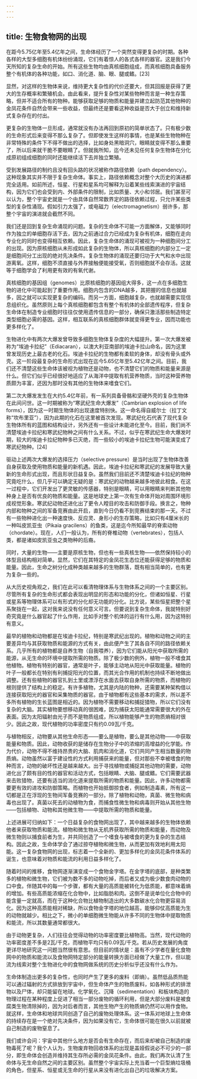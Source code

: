 ```yaml
---
---
---
```

title: 生物食物网的出现
---




在距今5.75亿年至5.4亿年之间，生命体经历了一个突然变得更复杂的时期。各种各样的大型多细胞有机体纷纷涌现，它们有着惊人的各式各样的器官。这是我们今天所知的复杂生命的开始。所有这些生物均由真核细胞组成，而真核细胞具备服务整个有机体的各种功能，如口、消化道、脑、眼、腿或鳍。[23]

显然，对这样的生物体来说，维持更大复杂性的代价还要大，但其回报是获得了更大的生存概率和繁殖机会。由此看来，提升复杂性对某些物种而言是一种生存策略，但并不适合所有的物种。能够获取足够的物质和能量并建立起防范其他物种的金凤花条件自然会带来一些收益，但最终还是要看这种收益是否大于创立和维持新式复杂存在的付出。

更复杂的生物体一旦形成，通常就没有办法再回到原初的简单状态了。只有极少数的生命形式后来变得不那么复杂了。但即使发生这样的事情，也是某些生物物种在非常特殊的条件下不得不做出的选择，比如身处黑暗洞穴，眼睛就变得不那么重要了，所以后来就干脆不要眼睛了。但就我所知，迄今还未见任何复杂生物体在分化成原初组成细胞的同时还能继续活下去并独立繁殖。

受到发展路径的制约且没有回头路的状况被称作路径依赖（path dependency）。这种现象其实并不限于复杂生命体。事实上，路径依赖概念对整个大历史的演进都完全适用。如前所述，恒星、行星和星系均可解释为沿着某些线索演进的宇宙结构，因为它们也会受到内、外部条件的限制，比如质量、大小和邻居。我们甚至可以认为，整个宇宙史就是一个由具体自然常数界定的路径依赖过程，只允许某些类型的复杂性涌现。假如引力太强了，或电磁力（electromagnetism）弱许多，那整个宇宙的演进就会截然不同。

我们还是回到复杂生命涌现的问题。复杂的生命体不可能一方面解体，又能够同时作为独立的单细胞存活下去，因为之前通过合力已经成为复杂有机体，细胞在走向专业化的同时也变得相互依赖。因此，复杂生命体的涌现可被视为一种细胞间分工的出现。因为原核细胞从未形成如此复杂的生物体，所以真核细胞的内部分工一定是细胞间分工出现的绝对先决条件。复杂生物体的涌现还要归功于大气和水中出现游离氧。这样，细胞不须直接与外界接触便能接受氧，否则细胞就不会存活。这就等于细胞学会了利用更有效的有氧代谢。

真核细胞的基因组（genomes）比原核细胞的基因组大得多，这一点在多细胞生物的进化中可能起到了重要作用。细胞内包含的DNA越多，其把握的信息也就越多，因之就可以实现更复杂的编码。而另一方面，细胞越复杂，也就越需要实现信息组织化。虽然原则上每个真核细胞都包含有整个有机体的全部遗传程序，但复杂生命体在制造专业细胞时往往仅使用遗传信息的一部分，确保只激活那些制造特定类型细胞必需的基因。这样，相互联系的真核细胞群体就变得更专业，因而功能也更多样化了。

生物进化中有两次大爆发曾导致多细胞生物体复杂度的大幅提升。第一次大爆发被称为“埃迪卡拉纪”（Ediacaran），以澳大利亚南部的埃迪卡拉山命名，因为这里曾发现历史上最古老的化石。埃迪卡拉纪的生物都有柔软的身体，却没有骨头或外壳。这一阶段最复杂的生命形式出现在迄今5.65亿年至5.42亿年之间。目前，我们还不清楚这些生命体该被视为植物还是动物，也不清楚它们的物质和能量来源是什么。但它们似乎已经很好地适应了从海洋中提取有机营养物质，当时这种营养物质颇为丰富，还因为那时没有其他的生物体来嗜食它们。

第二次大爆发发生在大约5.4亿年前，有一系列具备骨骼和坚硬外壳的复杂生物体在此间问世。这一时期被称为“寒武纪生命大爆发”（Cambrian explosion of life forms），因为这一时期生物体的出现速度特别快。这一命名得自威尔士（拉丁文称“坎布里亚”），因为此期的化石在这里被首次发现。寒武纪化石代表了现代复杂生物体所有的蓝图和结构设计，另外还有一些设计未能进化至今。目前，我们尚不清楚埃迪卡拉纪和寒武纪物种之间有什么关系。不过，似乎在寒武纪生命大爆发时期，较大的埃迪卡拉纪物种多已灭绝，而一些较小的埃迪卡拉纪生物可能演变成了寒武纪物种。[24]

驱动上述两次大爆发的选择压力（selective pressure）是当时出现了生物体改善自身获取及使用物质和能量的新机遇。因此，埃迪卡拉纪和寒武纪的发展导致大量新的生命形式出现，而且形状日益复杂。虽然我们目前还不清楚埃迪卡拉纪的物种究竟吃什么，但几乎可以确定无疑的是：寒武纪的动物越来越多地彼此相食。在这一过程中，它们开发出了更灵敏的传感器，特别是眼睛，可以用眼睛来判断其他物种身上是否有优良的物质和能量。这是地球史上第一次有生命体开始对周围环境形成视觉形象。寒武纪动物还进化出了更令人瞠目的攻击和防御手段。换言之，物种内部和物种之间的军备竞赛由此开启，直到今日仍看不到竞赛结束的那一天。不过有一些物种进化出一种速度快、反应灵、身形小的生存策略，比如只有4厘米长的一种叫皮凯亚虫（Pikaia gracilens）的鱼类，这是迄今所知最早的脊索动物（chordate）。现在，人们一般认为，所有的脊椎动物（vertebrates），包括人类，都是诸如皮凯亚虫之类物种的后裔。

同时，大量的生物——主要是原核生物，但也有一些真核生物——依然保持较小的体型且结构相对简单。显然，它们在其特定的金凤花生态位还能获得足够的物质和能量。因此，生命之树分化成种类越来越多的生物群落，既有相当简单的，也有更为复杂一些的。

从大历史视角观之，我们在此可以看清物理体系与生物体系之间的一个主要区别。尽管所有复杂的生命形式都会表现出明显的形态和功能的分化，但诸如恒星、行星或星系等物理体系可以有形式的分化却无功能的分化。比方说，某些恒星把整个星系聚拢在一起，这对我来说没有任何意义可言。但要说到复杂生命体，我就特别好奇究竟是什么器官起了什么作用，比如手对整个机体的运行有什么用，因为这特别有意义。

最早的植物和动物都是在埃迪卡拉纪，特别是寒武纪出现的。植物和动物之间的主要差异均与其获取物质和能源的方式有关，由此便产生了其各自不同的路径依赖关系。几乎所有的植物都是自养生物（自我喂养），因为它们能从阳光中获取所需的能源，从无生命的环境中提取所需的物质。除了极少数的例外，植物一般不嗜食其他植物。植物有特别的器官，通常是叶子，能够主动地从阳光中获取能量。植物的叶子一般都长在特别有利捕捉阳光的位置，而其光合作用的机制也持续不断地做出调整。还有些植物的器官扎到土里或漂浮在水面去获取自身所需的物质，而植物的根则提供了结构上的稳定。有许多植物，尤其是内陆的物种，还需要某种架构借以连接获取阳光的器官和采集物质的器官。由于植物都有这些基本的需求，所以差不多所有植物的生长蓝图是相近的。因为植物不需要移动和捕捉猎物，所以它们没有复杂的大脑。其实植物要想移动真的很困难，因为捕获太阳能通常需要很大的外在表面。因为太阳辐射由光子而不是物质组成，所以植物能够产生的物质熵相对很少。因此之故，现代植物的功率密度只有约0.09瓦/千克。

与植物相反，动物要从其他生命形态——要么是植物，要么是其他动物——中获取能量和物质。因此，动物收获的是储存在生物分子中的浓缩的高增益的化学能。作为代价，动物不得不维持昂贵的大脑、肌肉和消化道，它们共同产生相当数量的物质熵。动物虽然以富于建设性的方式利用捕获来的能量，但对那些不幸被嗜食的物种而言，动物的破坏性还是越来越大。出于寻找植物或捕捉其他动物的需要，动物进化出了颇有目的性的器官和活动方式，包括眼睛、大脑、腿或鳍。它们需要武器来击败猎物，还要有适当的消化道来提取所需的物质和能量。因此，许多动物都需要更有效的进攻和防御策略。而植物也开始抵御掠食者，例如制造毒素，所有这一切都是正在浮现的生物间军备竞赛的一部分。除了植物和动物，真菌、微生物和病毒也出现了。真菌以死去的动植物为食，而捕食性微生物和病毒则开始从其他生物——包括植物、动物和其他微生物——中提取所需的物质和能量。

上述进展可归纳如下：一个日益复杂的食物网出现了，其中越来越多的生物体依赖他者来获取物质和能流。植物和微生物从无机界获取所需的物质和能量，而动物及微生物则以捕食前者为生，并共同创造了一个嗜食与被嗜食的更为复杂的生态结构。因此之故，生命体学会了通过掠夺植物和微生物，从而更加有效地利用太阳能。这一复杂食物网的出现，标志着一个全新的、更加多样化的金凤花条件体系的诞生，也意味着对物质和能流的利用日益多样化了。

随着时间的推移，食物网逐渐演变成一个食物金字塔。在金字塔的底部，是种类繁多的植物和微生物，它们被为数不多的动物吃掉，而后者又成为极少数食肉动物的口中食。伴随其中的每一个步骤，都有大量的高质能被转化为低质能，都意味着熵的增加。有些高质能浓缩在化合物中，比如脂肪和肉。这倒不是说单位化合物中的能含量一定就高，而在于这种化合物比植物制造出的大多数碳水化合物更容易消化。因为这种高质能相对稀缺，所以食物金字塔的地位越高，能够仰仗高质能为生的动物就越少。相比之下，微小的单细胞微生物能从许多不同的生物体中提取物质和能流，所以其数量通常都很大。

由于动物更复杂，人们往往会觉得动物的功率密度要比植物高。当然，现代动物的功率密度差不多是2瓦/千克，而植物平均只有0.09瓦/千克。若从历史发展的角度更详尽地研究这一问题当然很有意思。但目前的情状是：虽有不少学者在量化食物网中的物质和能流以及食物网特定部分的能量转换方面已经做了大量工作，但以能流为线索对整个生物进化中的食物网做系统的历史分析似乎还没有什么作为。

生命体制造出更多的复杂性，也同时产生了更多的废料（即熵）。虽然低品质热能可以通过辐射的方式排放到宇宙中，但生命体产生的物质废料，如各种形式的排泄物以及尸体，却只能留在地球。化学氧化、沉降（sedimentation）和板块构造的物理过程在某种程度上促进了相当一部分废物的循环利用，但是大部分废料是被食腐类生物清除掉的，因为对后者而言，其他生物产生的物质熵仍然可以用作食物。就这样，生命体和地球共同创造了自己的废物处理体系。这一体系对地球上生命体的持续存在是一个绝对先决条件，因为如果没有它，生命体很可能在很久以前就被自己制造的废物窒息了。

我们或许会问：宇宙中其他什么地方是否会有生命存在，而后来却被自己制造的废物毒死了呢？我个人认为，生物废弃物回收体系的出现是盖娅假说必不可少的一部分，即生命体会创造并维持其生存所必需的金凤花条件。由此，我们再次认清了生命体与无生命自然之间的主要区别。虽然整个宇宙实际上充当着一个巨型熵垃圾桶的角色，但星系、恒星或无生命的行星从来没有进化出自己的垃圾解决方案。